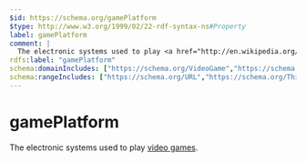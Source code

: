 ```yaml
---
$id: https://schema.org/gamePlatform
$type: http://www.w3.org/1999/02/22-rdf-syntax-ns#Property
label: gamePlatform
comment: |
  The electronic systems used to play <a href="http://en.wikipedia.org/wiki/Category:Video_game_platforms">video games</a>.
rdfs:label: "gamePlatform"
schema:domainIncludes: ["https://schema.org/VideoGame","https://schema.org/VideoGameSeries"]
schema:rangeIncludes: ["https://schema.org/URL","https://schema.org/Thing","https://schema.org/Text"]
---
```


# gamePlatform

The electronic systems used to play <a href="http://en.wikipedia.org/wiki/Category:Video_game_platforms">video games</a>.

